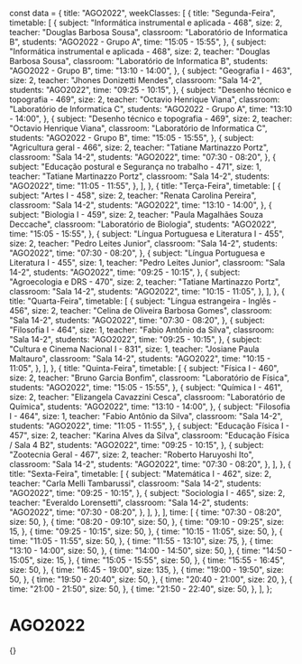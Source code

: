 const data = {
  title: "AGO2022",
  weekClasses: [
    {
      title: "Segunda-Feira",
      timetable: [
        {
          subject: "Informática instrumental e aplicada - 468",
          size: 2,
          teacher: "Douglas Barbosa Sousa",
          classroom: "Laboratório de Informatica B",
          students: "AGO2022 - Grupo A",
          time: "15:05 - 15:55",
        },
        {
          subject: "Informática instrumental e aplicada - 468",
          size: 2,
          teacher: "Douglas Barbosa Sousa",
          classroom: "Laboratório de Informatica B",
          students: "AGO2022 - Grupo B",
          time: "13:10 - 14:00",
        },
        {
          subject: "Geografia I - 463",
          size: 2,
          teacher: "Jhones Donizetti Mendes",
          classroom: "Sala 14-2",
          students: "AGO2022",
          time: "09:25 - 10:15",
        },
        {
          subject: "Desenho técnico e topografia - 469",
          size: 2,
          teacher: "Octavio Henrique Viana",
          classroom: "Laboratório de Informatica C",
          students: "AGO2022 - Grupo A",
          time: "13:10 - 14:00",
        },
        {
          subject: "Desenho técnico e topografia - 469",
          size: 2,
          teacher: "Octavio Henrique Viana",
          classroom: "Laboratório de Informatica C",
          students: "AGO2022 - Grupo B",
          time: "15:05 - 15:55",
        },
        {
          subject: "Agricultura geral - 466",
          size: 2,
          teacher: "Tatiane Martinazzo Portz",
          classroom: "Sala 14-2",
          students: "AGO2022",
          time: "07:30 - 08:20",
        },
        {
          subject: "Educação postural e Segurança no trabalho - 471",
          size: 1,
          teacher: "Tatiane Martinazzo Portz",
          classroom: "Sala 14-2",
          students: "AGO2022",
          time: "11:05 - 11:55",
        },
      ],
    },
    {
      title: "Terça-Feira",
      timetable: [
        {
          subject: "Artes I - 458",
          size: 2,
          teacher: "Renata Carolina Pereira",
          classroom: "Sala 14-2",
          students: "AGO2022",
          time: "13:10 - 14:00",
        },
        {
          subject: "Biologia I - 459",
          size: 2,
          teacher: "Paula Magalhães Souza Deccache",
          classroom: "Laboratório de Biologia",
          students: "AGO2022",
          time: "15:05 - 15:55",
        },
        {
          subject: "Língua Portuguesa e Literatura I - 455",
          size: 2,
          teacher: "Pedro Leites Junior",
          classroom: "Sala 14-2",
          students: "AGO2022",
          time: "07:30 - 08:20",
        },
        {
          subject: "Língua Portuguesa e Literatura I - 455",
          size: 1,
          teacher: "Pedro Leites Junior",
          classroom: "Sala 14-2",
          students: "AGO2022",
          time: "09:25 - 10:15",
        },
        {
          subject: "Agroecologia e DRS - 470",
          size: 2,
          teacher: "Tatiane Martinazzo Portz",
          classroom: "Sala 14-2",
          students: "AGO2022",
          time: "10:15 - 11:05",
        },
      ],
    },
    {
      title: "Quarta-Feira",
      timetable: [
        {
          subject: "Língua estrangeira - Inglês - 456",
          size: 2,
          teacher: "Celina de Oliveira Barbosa Gomes",
          classroom: "Sala 14-2",
          students: "AGO2022",
          time: "07:30 - 08:20",
        },
        {
          subject: "Filosofia I - 464",
          size: 1,
          teacher: "Fabio Antônio da Silva",
          classroom: "Sala 14-2",
          students: "AGO2022",
          time: "09:25 - 10:15",
        },
        {
          subject: "Cultura e Cinema Nacional I - 831",
          size: 1,
          teacher: "Josiane Paula Maltauro",
          classroom: "Sala 14-2",
          students: "AGO2022",
          time: "10:15 - 11:05",
        },
      ],
    },
    {
      title: "Quinta-Feira",
      timetable: [
        {
          subject: "Física I - 460",
          size: 2,
          teacher: "Bruno Garcia Bonfim",
          classroom: "Laboratório de Física",
          students: "AGO2022",
          time: "15:05 - 15:55",
        },
        {
          subject: "Química I - 461",
          size: 2,
          teacher: "Elizangela Cavazzini Cesca",
          classroom: "Laboratório de Química",
          students: "AGO2022",
          time: "13:10 - 14:00",
        },
        {
          subject: "Filosofia I - 464",
          size: 1,
          teacher: "Fabio Antônio da Silva",
          classroom: "Sala 14-2",
          students: "AGO2022",
          time: "11:05 - 11:55",
        },
        {
          subject: "Educação Física I - 457",
          size: 2,
          teacher: "Karina Alves da Silva",
          classroom: "Educação Física / Sala 4 B2",
          students: "AGO2022",
          time: "09:25 - 10:15",
        },
        {
          subject: "Zootecnia Geral - 467",
          size: 2,
          teacher: "Roberto Haruyoshi Ito",
          classroom: "Sala 14-2",
          students: "AGO2022",
          time: "07:30 - 08:20",
        },
      ],
    },
    {
      title: "Sexta-Feira",
      timetable: [
        {
          subject: "Matemática I - 462",
          size: 2,
          teacher: "Carla Melli Tambarussi",
          classroom: "Sala 14-2",
          students: "AGO2022",
          time: "09:25 - 10:15",
        },
        {
          subject: "Sociologia I - 465",
          size: 2,
          teacher: "Everaldo Lorensetti",
          classroom: "Sala 14-2",
          students: "AGO2022",
          time: "07:30 - 08:20",
        },
      ],
    },
  ],
  time: [
    {
      time: "07:30 - 08:20",
      size: 50,
    },
    {
      time: "08:20 - 09:10",
      size: 50,
    },
    {
      time: "09:10 - 09:25",
      size: 15,
    },
    {
      time: "09:25 - 10:15",
      size: 50,
    },
    {
      time: "10:15 - 11:05",
      size: 50,
    },
    {
      time: "11:05 - 11:55",
      size: 50,
    },
    {
      time: "11:55 - 13:10",
      size: 75,
    },
    {
      time: "13:10 - 14:00",
      size: 50,
    },
    {
      time: "14:00 - 14:50",
      size: 50,
    },
    {
      time: "14:50 - 15:05",
      size: 15,
    },
    {
      time: "15:05 - 15:55",
      size: 50,
    },
    {
      time: "15:55 - 16:45",
      size: 50,
    },
    {
      time: "16:45 - 19:00",
      size: 135,
    },
    {
      time: "19:00 - 19:50",
      size: 50,
    },
    {
      time: "19:50 - 20:40",
      size: 50,
    },
    {
      time: "20:40 - 21:00",
      size: 20,
    },
    {
      time: "21:00 - 21:50",
      size: 50,
    },
    {
      time: "21:50 - 22:40",
      size: 50,
    },
  ],
};

# AGO2022

<div>
  {<Grid title={data.title} weekClasses={data.weekClasses} time={data.time} />}
</div>
